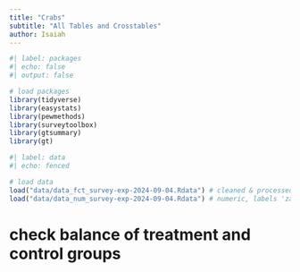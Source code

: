 ```yaml
---
title: "Crabs"
subtitle: "All Tables and Crosstables"
author: Isaiah
---
```


```r
#| label: packages
#| echo: false
#| output: false

# load packages
library(tidyverse)
library(easystats)
library(pewmethods)
library(surveytoolbox)
library(gtsummary)
library(gt)

```


```r
#| label: data
#| echo: fenced

# load data
load("data/data_fct_survey-exp-2024-09-04.Rdata") # cleaned & processed
load("data/data_num_survey-exp-2024-09-04.Rdata") # numeric, labels 'zapped'

```


# check balance of treatment and control groups

```r



```

